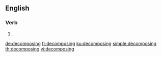 
==English==

===Verb===
{{head|en|present participle}}

# {{present participle of|decompose|lang=en}}

[[de:decomposing]]
[[fr:decomposing]]
[[ku:decomposing]]
[[simple:decomposing]]
[[th:decomposing]]
[[vi:decomposing]]